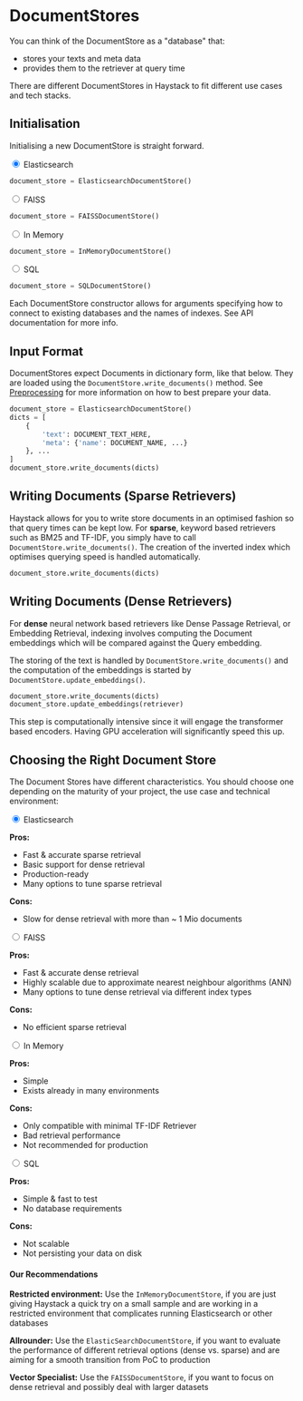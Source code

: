 <!---
title: "Document Store"
metaTitle: "Document Store"
metaDescription: ""
slug: "/docs/documentstore"
date: "2020-09-03"
id: "documentstoremd"
--->

# DocumentStores

You can think of the DocumentStore as a "database" that:

- stores your texts and meta data
- provides them to the retriever at query time

There are different DocumentStores in Haystack to fit different use cases and tech stacks.

## Initialisation

Initialising a new DocumentStore is straight forward.

<div class="tabs tabsdsinstall">

<div class="tab">
<input type="radio" id="tab-1-1" name="tab-group-1" checked />
<label class="labelouter" for="tab-1-1">Elasticsearch</label>
<div class="tabcontent">

```python
document_store = ElasticsearchDocumentStore()
```

</div>
</div>

<div class="tab">
<input type="radio" id="tab-1-2" name="tab-group-1" />
<label class="labelouter" for="tab-1-2">FAISS</label>
<div class="tabcontent">

```python
document_store = FAISSDocumentStore()
```

</div>
</div>

<div class="tab">
<input type="radio" id="tab-1-3" name="tab-group-1" />
<label class="labelouter" for="tab-1-3">In Memory</label>
<div class="tabcontent">

```python
document_store = InMemoryDocumentStore()
```

</div>
</div>

<div class="tab">
<input type="radio" id="tab-1-4" name="tab-group-1" />
<label class="labelouter" for="tab-1-4">SQL</label>
<div class="tabcontent">

```python
document_store = SQLDocumentStore()
```

</div>
</div>

</div>

Each DocumentStore constructor allows for arguments specifying how to connect to existing databases and the names of indexes.
See API documentation for more info.

## Input Format

DocumentStores expect Documents in dictionary form, like that below.
They are loaded using the `DocumentStore.write_documents()` method.
See [Preprocessing](/docs/v0.5.0/preprocessingmd) for more information on how to best prepare your data.

[//]: # "Add link to preprocessing section"

```python
document_store = ElasticsearchDocumentStore()
dicts = [
    {
        'text': DOCUMENT_TEXT_HERE,
        'meta': {'name': DOCUMENT_NAME, ...}
    }, ...
]
document_store.write_documents(dicts)
```

## Writing Documents (Sparse Retrievers)

Haystack allows for you to write store documents in an optimised fashion so that query times can be kept low.
For **sparse**, keyword based retrievers such as BM25 and TF-IDF,
you simply have to call `DocumentStore.write_documents()`.
The creation of the inverted index which optimises querying speed is handled automatically.

```python
document_store.write_documents(dicts)
```

## Writing Documents (Dense Retrievers)

For **dense** neural network based retrievers like Dense Passage Retrieval, or Embedding Retrieval,
indexing involves computing the Document embeddings which will be compared against the Query embedding.

The storing of the text is handled by `DocumentStore.write_documents()` and the computation of the
embeddings is started by `DocumentStore.update_embeddings()`.

```python
document_store.write_documents(dicts)
document_store.update_embeddings(retriever)
```

This step is computationally intensive since it will engage the transformer based encoders.
Having GPU acceleration will significantly speed this up.

<!-- _comment: !! Diagrams of inverted index / document embeds !! -->
<!-- _comment: !! Make this a tab element to show how different datastores are initialized !! -->

## Choosing the Right Document Store

The Document Stores have different characteristics. You should choose one depending on the maturity of your project, the use case and technical environment:

<div class="tabs tabsdschoose">

<div class="tab">
<input type="radio" id="tab-2-1" name="tab-group-2" checked />
<label class="labelouter" for="tab-2-1">Elasticsearch</label>
<div class="tabcontent">

**Pros:**

- Fast & accurate sparse retrieval
- Basic support for dense retrieval
- Production-ready
- Many options to tune sparse retrieval

**Cons:**

- Slow for dense retrieval with more than ~ 1 Mio documents

</div>
</div>

<div class="tab">
<input type="radio" id="tab-2-2" name="tab-group-2" />
<label class="labelouter" for="tab-2-2">FAISS</label>
<div class="tabcontent">

**Pros:**

- Fast & accurate dense retrieval
- Highly scalable due to approximate nearest neighbour algorithms (ANN)
- Many options to tune dense retrieval via different index types

**Cons:**

- No efficient sparse retrieval

</div>
</div>

<div class="tab">
<input type="radio" id="tab-2-3" name="tab-group-2" />
<label class="labelouter" for="tab-2-3">In Memory</label>
<div class="tabcontent">

**Pros:**

- Simple
- Exists already in many environments

**Cons:**

- Only compatible with minimal TF-IDF Retriever
- Bad retrieval performance
- Not recommended for production

</div>
</div>

<div class="tab">
<input type="radio" id="tab-2-4" name="tab-group-2" />
<label class="labelouter" for="tab-2-4">SQL</label>
<div class="tabcontent">

**Pros:**

- Simple & fast to test
- No database requirements

**Cons:**

- Not scalable
- Not persisting your data on disk

</div>
</div>

</div>

#### Our Recommendations

**Restricted environment:** Use the `InMemoryDocumentStore`, if you are just giving Haystack a quick try on a small sample and are working in a restricted environment that complicates running Elasticsearch or other databases

**Allrounder:** Use the `ElasticSearchDocumentStore`, if you want to evaluate the performance of different retrieval options (dense vs. sparse) and are aiming for a smooth transition from PoC to production

**Vector Specialist:** Use the `FAISSDocumentStore`, if you want to focus on dense retrieval and possibly deal with larger datasets
